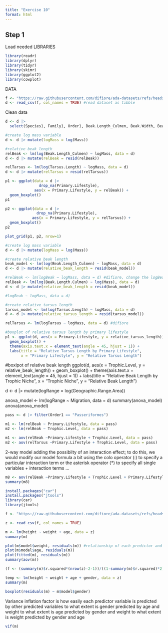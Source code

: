 ```yaml
---
title: "Exercise 10"
format: html
---
```


## Step 1

Load needed LIBRARIES

```r
library(readr)
library(dplyr)
library(tidyr)
library(skimr)
library(ggplot2)
library(cowplot)
```

DATA
```r
f <- "https://raw.githubusercontent.com/difiore/ada-datasets/refs/heads/main/AVONETdataset1.csv" #file path
d <- read_csv(f, col_names = TRUE) #read dataset as tibble
```

Clean data
```r
d <- d |>
  select(Species1, Family1, Order1, Beak.Length_Culmen, Beak.Width, Beak.Depth, Tarsus.Length, Wing.Length, Tail.Length, Mass, Habitat, Migration, Trophic.Level, Trophic.Niche, Min.Latitude, Max.Latitude, Centroid.Latitude, Primary.Lifestyle, Range.Size)
```

```r
#create log mass variable
d <- d |> mutate(logMass = log(Mass))
```

```r
#relative beak length
relBeak <- lm(log(Beak.Length_Culmen) ~ logMass, data = d)
d <- d |> mutate(relBeak = resid(relBeak))
```

```r
relTarsus <- lm(log(Tarsus.Length) ~ logMass, data = d) 
d <- d |> mutate(relTarsus = resid(relTarsus))
```

```r
p1 <- ggplot(data = d |>
               drop_na(Primary.Lifestyle),
             aes(x = Primary.Lifestyle, y = relBeak)) +
  geom_boxplot()
p1

p2 <- ggplot(data = d |>
              drop_na(Primary.Lifestyle),
            aes(x = Primary.Lifestyle, y = relTarsus)) +
  geom_boxplot()
p2

plot_grid(p1, p2, nrow=1)
```

```r
#create log mass variable
d <- d |> mutate(logMass = log(Mass))

#create relative beak length
beak_model <- lm(log(Beak.Length_Culmen) ~ logMass, data = d)
d <- d |> mutate(relative_beak_length = resid(beak_model))

#relBeak <- lm(logBeak ~ logMass, data = d) #difiore, change the logBeak to actual log
relBeak <- lm(log(Beak.Length.Culmen) ~ log(Mass), data = d)
d <- d |> mutate(relative_beak_length = resid(beak_model))

#logBeak ~ logMass, data = d)

#create relative tarsus length
tarsus_model <- lm(log(Tarsus.Length) ~ logMass, data = d)
d <- d |> mutate(relative_tarsus_length = resid(tarsus_model))

relTarsus <- lm(logTarsus ~ logMass, data = d) #difiore
```

```r
#boxplot of relative tarsus length by primary lifestyle
p1 <- ggplot(d, aes(x = Primary.Lifestyle, y = relative_tarsus_length)) +
  geom_boxplot() +
  theme(axis.text.x = element_text(angle = 45, hjust = 1)) +
  labs(title = "Relative Tarsus Length by Primary Lifestyle",
       x = "Primary Lifestyle", y = "Relative Tarsus Length")

```

#boxlpot of relative beak length
ggplot(d, aes(x = Trophic.Level, y = relative_beak_length)) +
  geom_boxplot() +
  theme(axis.text.x = element_text(angle = 45, hjust = 1)) +
  labs(title = "Relative Beak Length by Trophic Niche",
       x = "Trophic Niche", y = "Relative Beak Length")

d <- d |> mutate(logRange = log(Geographic.Range.Area))

anova_model <- lm(logRange ~ Migration, data = d)
summary(anova_model)
anova(anova_model)
```r
pass <- d |> filter(Order1 == "Passeriformes")
```

```r
m1 <- lm(relBeak ~ Primary.Lifestyle, data = pass)
m2 <- lm(relBeak ~ Trophic.Level, data = pass)
```

``` r
m1 <- aov(relBeak ~Primary.Lifestyle + Trophic.Level, data = pass)
m2 <- aov(relTarsus ~Primary.Lifestyle + Trophic.Level, data = pass)
```

2-way model adding the possibilty of an interaction effect; to do this, we would modify our model formula a bit using the colo operator (:) to specify a particular interaction term or the asterisk operator (*) to specify all single variables + interaction terms ...
```r
m8 <- aov(relBeak ~Primary.Lifestyle + Trophic.Level + Primary.Lifestyle:Trophic.Level, data = pass)
summary(m8)
```

```r
install.packages("car")
install.packages("jtools")
library(car)
library(jtools)
```

```r
f <- "https://raw.githubusercontent.com/difiore/ada-datasets/refs/heads/main/zombies.csv"

z <- read_csv(f, col_names = TRUE)

m <- lm(height ~ weight + age, data = z)
summary(m)

```

```r
plot(m$model$weight, residuals(m)) #relationship of each predictor and residuals of model
plot(m$model$age, residuals(m))
plot(fitted(m), residuals(m))
summary(aov(m))
```

```r
(f <- (summary(m)$r.squared*(nrow(z)-2-1))/((1-summary(m)$r.squared)*2)) #calculate f statistic
```
```r
temp <- lm(height ~ weight + age + gender, data = z)
summary(m)
```

```r
boxplot(residuals(m) ~ m$model$gender)
```
Variance inflation factor is how easily each predictor variable is predicted by other predicted variables
to what extent is gender predicted by age and weight
to what extent is age predicted by gender and weight
to what extent is weight predicted by gender and age

```r
vif(m)
```







